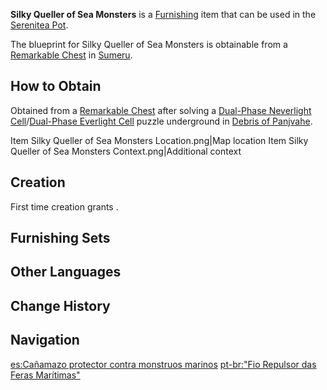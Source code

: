 {{Furnishing Infobox
|id             = 370733
|image          = Item Silky Queller of Sea Monsters.png
|category       = Building
|subcategory    = Sumeru
|quality        = 3
|adeptal_energy = 60
|load           = 400
|reduced_load   = 338
|description    = This tall and spacious stall is often used for selling all kinds of textiles. It is structurally similar to the most eye-catching store in the market west of [[Port Ormos]]. After hearing [[Elham|the owner]]'s story, some foreign sailors decided that her textiles could be used to ward off sea monsters. Though it became a widespread rumor among a certain group of people, the store owner remains unaware of this affair and of the reason for the uptick in business.
|mention        = Elham
|blueprint      = Remarkable Chest
|source1        = 
}}
'''Silky Queller of Sea Monsters''' is a [[Furnishing]] item that can be used in the [[Serenitea Pot]].

The blueprint for Silky Queller of Sea Monsters is obtainable from a [[Remarkable Chest]] in [[Sumeru]].

==How to Obtain==
Obtained from a [[Remarkable Chest]] after solving a [[Dual-Phase Neverlight Cell]]/[[Dual-Phase Everlight Cell]] puzzle underground in [[Debris of Panjvahe]].
<gallery>
Item Silky Queller of Sea Monsters Location.png|Map location
Item Silky Queller of Sea Monsters Context.png|Additional context
</gallery>

==Creation==
First time creation grants {{Item|Trust|24|x=60}}.
{{Recipe
|type = Creation
|time = 14h
|Karmaphala Wood = 6
|Fabric = 3
|Red Dye = 3
|sort = Karmaphala Wood;Fabric;Red Dye
}}

==Furnishing Sets==
{{Craft Usage}}

==Other Languages==
{{Other Languages
|en      = Silky Queller of Sea Monsters
|zhs     = 「拒止海兽的丝织」
|zhs_rm  = "Jùzhǐ Hǎishòu de Sīzhī"
|zht     = 「拒止海獸的絲織」
|zht_rm  = "Jùzhǐ Hǎishòu de Sīzhī"
|zh_tl   = 
|ja      = 「海獣鎮めの織物」
|ja_rm   = "Kaijuu Shizume no Orimono"
|ja_tl   = "Sea Beast-Subduing Textiles"
|ko      = 「바다 괴수를 막는 견사」
|ko_tl   = "Silk Thread That Stops Sea Monsters"
|es      = Cañamazo protector contra monstruos marinos
|es_tl   = Protective Canvas Against Sea Monsters
|fr      = «&nbsp;Tissu protecteur des bêtes marines&nbsp;»
|fr_tl   = "Protective Fabric of Sea Beasts"
|ru      = «Шелковистая защита от морских чудовищ»
|ru_tl   = "Silky Protection from Sea Monsters"
|th      = "ด้ายพิชิตอสูรแห่งทะเล"
|th_rm   = 
|th_tl   = 
|vi      = Lụa Đuổi Hải Thú
|vi_tl   = 
|de      = „Vor Seemonstern schützendes Seidengewebe“
|de_tl   = 
|id      = "Penakluk Halus Monster Laut"
|id_tl   = "Soft Conqueror of the Sea Monster"
|pt      = "Fio Repulsor das Feras Marítimas"
|pt_tl   = 
|tr      = "Deniz Canavarı Geçirmez Kumaş"
|tr_tl   = 
|it      = Domatore di seta dei mostri marini
|it_tl   = 
}}

==Change History==
{{Change History|3.4}}

==Navigation==
{{Furnishing Navbox|exterior}}

[[es:Cañamazo protector contra monstruos marinos]]
[[pt-br:"Fio Repulsor das Feras Marítimas"]]